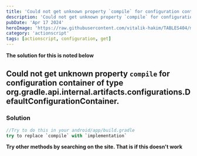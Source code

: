 ---
title: 'Could not get unknown property `compile` for configuration container of type org.gradle.api.internal.artifacts.configurations.DefaultConfigurationContainer.'
description: 'Could not get unknown property `compile` for configuration container of type org.gradle.api.internal.artifacts.configurations.DefaultConfigurationContainer.'
pubDate: 'Apr 17 2024'
heroImage: 'https://raw.githubusercontent.com/vitalik-hakim/TABLES404/main/error_b/ActionScript.png'
category: 'actionscript'
tags: [actionscript, configuration, get]
---

**The solution for this is noted below**

## Could not get unknown property `compile` for configuration container of type org.gradle.api.internal.artifacts.configurations.DefaultConfigurationContainer.

### Solution

```actionscript
//Try to do this in your android/app/build.gradle 
try to replace `compile` with `implementation`
```
**Try other methods by searching on the site. That is if this doesn't work**
